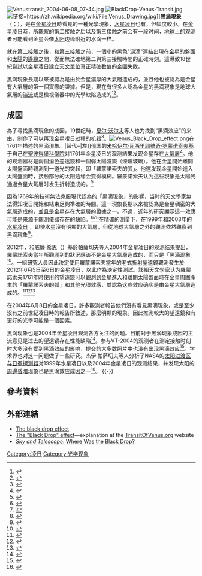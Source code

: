 [[Image:Venustransit_2004-06-08_07-44.jpg|thumb]]
[[File:BlackDrop-Venus-Transit.jpg|thumb]]
[[File:Venus_Drawing.jpg|链接=https://zh.wikipedia.org/wiki/File:Venus_Drawing.jpg]]]]'''黑滴現象'''（{{Lang-en|Black drop effect}}；{{Lang-de|Tropfenphänomen}}），是在[[金星凌日|金星凌日]]時看見的一種光學現象，[[水星凌日|水星凌日]]也有，但幅度較小。在[[金星凌日|金星凌日]]時，所觀察的[[凌_(天體)#接觸|第二接触]]之后以及[[凌_(天體)#接觸|第三接触]]之前会有一段时间，[[地球|地球]]上的观测者可能看到金星会像[[太阳|太阳]]边缘附近的水滴一样。

就在[[凌_(天體)#接觸|第二接觸]]之後，和[[凌_(天體)#接觸|第三接觸]]之前，一個小的黑色"淚滴"連結出現在[[金星|金星]]的盤面和[[太陽|太陽]]的[[邊緣|邊緣]]之間，從而無法確地第二與第三接觸時間的正確時刻。這導致18世紀嘗試以金星凌日建立[[天文單位|天文單位]]真正精確數值的企圖失敗。

黑滴現象長期以來被認為是由於金星濃厚的大氣層造成的，並且他也被認為是金星有大氣層的第一個實際的證據。但是，現在有很多人認為金星的黑滴現象是地球大氣層的[[湍流|湍流]]或是檢視儀器中的光學缺陷造成的<ref name="aas">{{cite web|url=http://adsabs.harvard.edu/abs/2003AAS...203.0104P|title=Explanation of the Black-Drop Effect at Transits of Mercury and the Forthcoming Transit of Venus|accessdate=2012-01-29|date=2003/12|publisher=AAS|archive-date=2019-03-18|archive-url=https://web.archive.org/web/20190318083353/http://adsabs.harvard.edu/abs/2003AAS...203.0104P|dead-url=no}}</ref><ref name="economist">{{cite web|url=http://www.economist.com/science/displayStory.cfm?story_id=2705523|title=Transits of Venus - Kiss of the goddess|accessdate=25 September 2006|date=2004-05-27|publisher=The Economist|archive-date=2008-12-07|archive-url=https://web.archive.org/web/20081207192036/http://www.economist.com/science/displayStory.cfm?story_id=2705523|dead-url=no}}</ref>。

== 成因 ==
{{Seealso|金星凌日}}

為了尋找黑滴現象的成因，19世纪時，[[夏尔·沃尔夫|夏尔·沃尔夫]]等人也为找到“黑滴效应”的来由，制作了可以再现金星凌日过程的机器<ref name="Canales">{{cite journal|title=Photogenic Venus: The "Cinematographic Turn" and Its Alternatives in Nineteenth-Century France|last=Canales|first=J.|journal=Isis|publisher=Astral Press|issue=4|doi=10.1086/375953|year=2002|volume=93|pages=585－613|language=en}}</ref>。[[File:Venus_Black_Drop_effect.png|thumb]]在1761年描述的黑滴現象。|替代=|左]]俄国的[[米哈伊尔·瓦西里耶维奇·罗蒙诺索夫|米哈伊尔·瓦西里耶维奇·罗蒙诺索夫]]基于自己在[[俄羅斯科學院|聖彼得堡科學院]]对1761年金星凌日的观测結果发现金星存在[[金星大氣層|大氣層]]<ref>{{cite arXiv|language=en|title=Lomonosov's Discovery of Venus Atmosphere in 1761: English Translation of Original Publication with Commentaries|year=2012|eprint=1206.3489|first=V.|last=Shiltsev|class=physics.hist-ph}}</ref>。他的观测器材是兩個消色差透鏡和一個弱太陽濾鏡（煙燻玻璃）。他在金星開始離開太陽盤面時觀測到一道光的突起，即「羅蒙諾索夫的弧」。他還发现金星開始進入太陽盤面時，接触部分的太阳边缘会变得模糊。羅蒙諾索夫认为這些現象是太陽光通過金星大氣層时发生折射造成的。<ref name="ML">{{cite journal|title=Mikhail Lomonosov and the discovery of the atmosphere of Venus during the 1761 transit|url=http://adsabs.harvard.edu/full/2005tvnv.conf..209M|last=Marov|first=M. Y.|journal=Proceedings of the International Astronomical Union|publisher=Cambridge University Press|doi=10.1017/S1743921305001390|year=2004|volume=2004|pages=209–219|language=en|bibcode=2005tvnv.conf..209M|access-date=2018-12-19|archive-date=2018-02-27|archive-url=https://web.archive.org/web/20180227212053/http://adsabs.harvard.edu/full/2005tvnv.conf..209M|dead-url=no}}</ref>

因為1769年的技術無法克服現代認為的「黑滴現象」的影響，当时的天文學家無法得知凌日開始和結束足夠準確的時間。這一現象長期以來被認為是金星稠密的大氣層造成的，並且是金星存在大氣層的證據之一。不過，近年的研究顯示這一效應可能是来源于觀測儀器存在的缺陷。<ref name="economist2">{{cite news|url=http://www.economist.com/node/2705523|title=Transits of Venus: Kiss of the goddess|date=2004-05-27|publisher=The Economist|accessdate=2006-09-25|language=en|archive-date=2012-02-15|archive-url=https://web.archive.org/web/20120215213943/http://www.economist.com/node/2705523|dead-url=no}}</ref><ref name="aas2">{{cite web|url=http://www.aas.org/publications/baas/v35n5/aas203/26.htm|title=Explanation of the Black-Drop Effect at Transits of Mercury and the Forthcoming Transit of Venus|accessdate=2006-09-21|date=2004-01-04|publisher=AAS|language=en|archiveurl=https://web.archive.org/web/20060710203358/http://www.aas.org/publications/baas/v35n5/aas203/26.htm|archivedate=2006-07-10|last1=Pasachoff|first1=J. M.|coauthor=et al.|deadurl=yes}}</ref><ref>{{cite book|title=The Cosmos: Astronomy in the New Millennium|first1=J. M.|last2=Filippenko|first2=A.|publisher=Cambridge University Press|year=2013|isbn=9781107276956|edition=4, revised|page=144|language=en|last1=Pasachoff}}</ref>在精確的測量下，在1999年和2003年的[[水星凌日|水星凌日]] ，即使水星沒有明顯的大氣層，但從地球大氣層之外的觀測依然觀察到黑滴現象<ref>{{cite arXiv|last1=Schneider|first1=G.|last2=Pasachoff|first2=J.M.|last3=Golub|first3=L.|eprint=astro-ph/0310379|title=Space Studies of the Black-Drop Effect at a Mercury Transit|year=2003|accessdate=2012-01-29}}</ref>。

2012年，{{link-en|傑伊·帕薩切夫|Jay Pasachoff}}和威廉·希恩（{{lang|en|William Sheehan}}）基於帕薩切夫等人2004年金星凌日的观测结果提出，羅蒙諾索夫當年所觀測到的狀況應该不是金星大氣層造成的，而只是「黑滴现象」<ref>{{cite journal|title=Lomonosov, the Discovery of Venus's Atmosphere, and Eighteenth-century Transits of Venus|url=http://articles.adsabs.harvard.edu/full/2012JAHH...15....3P|last=Pasachoff|first1=J.|last2=Sheehan|first2=W.|journal=Journal of Astronomical History and Heritage|issue=1|year=2012|volume=15|page=1|language=en|bibcode=2012JAHH...15....3P|access-date=2018-12-19|archive-date=2017-10-28|archive-url=https://web.archive.org/web/20171028072723/http://articles.adsabs.harvard.edu/full/2012JAHH...15....3P|dead-url=no}}</ref>。一組研究人員因此決定使用羅蒙諾索夫當年的老式折射望遠鏡觀測發生於2012年6月5日至6日的金星凌日，以此作為決定性測試。該組天文學家认为羅蒙諾索夫1761年时使用的望遠鏡可以觀測到金星進入和離開太陽盤面時在金星周圍產生的「羅蒙諾索夫的弧」和其他光環效應，並認為这些效应确实是由金星大氣層造成的。<ref>{{cite arXiv|language=en|title=Experimental Reconstruction of Lomonosov's Discovery of Venus's Atmosphere with Antique Refractors During the 2012 Transit of Venus|date=2012-08-27|eprint=1208.5286|first1=A.|last1=Koukarine|first2=I.|last2=Nesterenko|first3=Y.|last3=Petrunin|firstr4=V.|last4=Shiltsev|class=physics.hist-ph}}</ref><ref>{{cite journal|title=Replicating the discovery of Venus's atmosphere|url=http://www.physicstoday.org/resource/1/phtoad/v66/i2/p64_s1|first1=V.|last2=Nesterenko|first2=I.|journal=Physics Today|issue=2|year=2013|volume=66|page=64|language=en|archiveurl=https://archive.is/20130704225233/http://www.physicstoday.org/resource/1/phtoad/v66/i2/p64_s1|archivedate=2013-07-04|deadurl=yes|last3=Rosenfeld|first3=R.|last1=Shiltsev|access-date=2018-12-19}}</ref><ref>{{cite journal|title=Experimental Reconstruction of Lomonosov's Discovery of Venus's Atmosphere with Antique Refractors During the 2012 Transit of Venus|url=http://link.springer.com/article/10.1134%2FS0038094613060038|first1=A.|journal=Solar System Research|issue=6|year=2013|volume=47|pages=487–490|language=en|last1=Koukarine|coauthor=et al.|access-date=2018-12-19|archive-date=2015-03-05|archive-url=https://web.archive.org/web/20150305034957/http://link.springer.com/article/10.1134/S0038094613060038|dead-url=no}}</ref>

在2004年6月8日的金星凌日，許多觀測者報告他們沒有看見黑滴現象，或是至少沒有之前世紀凌日時的報告所敘述，那麼明顯的現象。因此推測較大的望遠鏡和有更好的光學可能是一個因素。

黑滴现象也是2004年金星凌日观测各方关注的问题。目前对于黑滴现象成因的主流意见是过去的望远镜存在性能缺陷<ref>{{cite web|url=http://www.skyandtelescope.com/astronomy-news/observing-news/the-disappearing-black-drop/|title=The Disappearing Black Drop|accessdate=2016-05-03|date=2012-05-25|last=Shiga|first=D.|publisher=F+W Media, Inc.|language=en|archive-date=2016-05-07|archive-url=https://web.archive.org/web/20160507122028/http://www.skyandtelescope.com/astronomy-news/observing-news/the-disappearing-black-drop/|dead-url=no}}</ref>。参与VT-2004的观测者在测定接触时刻时大多没有受到黑滴效应的影响，提交的大多数照片中也没有出现黑滴效应<ref>{{cite web|url=https://www.eso.org/public/outreach/eduoff/vt-2004/photos/vt-photos-top05.html|title=The "Black Drop" Phenomenon|accessdate=2016-05-03|publisher=ESO|language=en|archive-date=2016-04-06|archive-url=https://web.archive.org/web/20160406210246/https://www.eso.org/public/outreach/eduoff/vt-2004/photos/vt-photos-top05.html|dead-url=no}}</ref>。学术界也对这一问题做了一些研究。杰伊·帕萨切夫等人分析了NASA的[[太阳过渡区与日冕探测器|太阳过渡区与日冕探测器]]对1999年水星凌日以及2004年金星凌日的观测结果，并发现太阳的[[周邊昏暗|周邊昏暗]]现象也是黑滴效应成因之一<ref>{{Cite journal|title=The black-drop effect explained|first1=J. M.|last2=Schneider|first2=G.|journal=Proceedings of the International Astronomical Union|publisher=IAU|issue=196|doi=10.1017/S1743921305001420|year=2004|pages=243－244|language=en|last3=Golub|first3=L.|last1=Pasachoff}}</ref>。
{{-}}

==參考資料==
{{Reflist|2}}

== 外部連結 ==
* [http://www.transitofvenus.nl/blackdrop.html The black drop effect]{{Wayback|url=http://www.transitofvenus.nl/blackdrop.html |date=20120228222908 }}
* [https://web.archive.org/web/20101218112451/http://www.transitofvenus.org/history/black-drop The "Black Drop" effect]—explanation at the [http://www.transitofvenus.org/ TransitOfVenus.org]{{Wayback|url=http://www.transitofvenus.org/history/black-drop |date=20101218112451 }} website
* [https://web.archive.org/web/20081203181621/http://skyandtelescope.com/news/article_1277_1.asp ''Sky and Telescope'': Where Was the Black Drop?]

{{DEFAULTSORT:Black Drop Effect}}
[[Category:凌日|Category:凌日]]
[[Category:光学现象|Category:光学现象]]